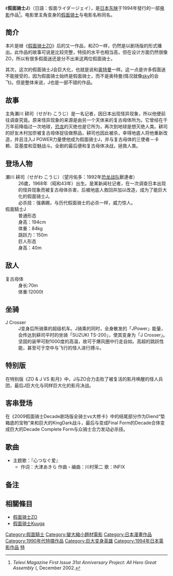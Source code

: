 
{{Infobox_Film 
|  name           = 假面骑士J <br />{{lang|ja|仮面ライダージェイ}}
|  distributor    = 東映、BANDAI
|  released       = 1994年
|  language       = 日語
}}
《'''假面骑士J'''》（日語：仮面ライダージェイ），是[[日本|日本]][[东映|东映]]于1994年發行的一部[[电影|电影]]作品<ref>''Televi Magazine First Issue 31st Anniversary Project: All Hero Great Assembly'' ({{nihongo2|テレビマガジン創刊31周年記念企画}}, December 2002.</ref>。电影里主角变身的[[假面骑士|假面骑士]]与电影名称同名。

== 简介 ==
本片是继《[[假面骑士ZO|假面骑士ZO]]》后的又一作品，和ZO一样，仍然是以剧场版的形式播出。此作品的故事可说是比较完整，特技的水平也相当高，但在设计方面仍然很像ZO，所以有很多假面迷还是分不出来这两位假面骑士。

其次，这次的假面骑士J会巨大化，也就是说和[[奥特曼|奥特曼]]一样。这一点是许多假面迷不能接受的，因为假面骑士始终是假面骑士，而不是奥特曼(情况就像[[假面騎士_(Skyrider)|sky]]的会飞)。但是整体来说，J也是一部不错的作品。

== 故事 ==
主角瀬川 耕司（せがわ こうじ）是一名记者，因日本出现怪异现象，所以他便前往调查究竟。原来怪异现象的来源是由另一个天体来的复古母体所为。它曾经在千万年前降临过一次地球，[[恐龙|恐龙]]的灭绝也是它所为，再次到地球是想灭绝人类。耕司的好友木村加奈被复古母体捉往做祭品，耕司也因此被杀，幸得地底人将他重新改造，并且注入J POWER力量使他成为假面骑士J，并与复古母体的三使者－卡赖、亚基度和亚魅战斗。全剧的最后便和复古母体决战，拯救人类。

== 登场人物 ==
;瀬川 耕司（せがわ こうじ）（望月佑多：1992年[[恐龙战队|恐龙战队]]獸連者）
:26歲，1968年（昭和43年）出生。是某新闻社记者，在一次调查日本出现的怪异现象而被复古母体杀害，后被地底人救回并加以改造，成为了能巨大化的假面骑士J。
:必杀技：强袭踢，与历代假面骑士的必杀一样，威力惊人。
;假面騎士J
:普通形态
:身高：194cm
:体重：84kg
:跳跃力：150m
:巨人形态
:身高：40m

== 敌人 ==
;复古母体 
:身长:70m
:体重:12000t

== 坐骑 ==
;J Crosser
:J变身后所骑乘的超级机车。J骑乘的同时，全身散发的「JPower」能量，会传达到耕司平时的坐骑「SUZUKI TS-200」，使其变身为「J Crosser」。坚固的装甲可耐1000度的高温，故可于爆风圈中行走自如。高超的跳跃性能，甚至可于空中与飞行的怪人进行搏斗。

== 特别版 ==
在特别版《ZO & J VS 影月》中，J与ZO合力击败了被复活的影月唤醒的怪人兵团，最后J巨大化与同样巨大化的影月决战。

== 客串登场 ==
在《2009假面骑士Decade剧场版全骑士vs大修卡》中的结尾部分作为Diend“垫箱底的宝物”来和巨大的KingDark战斗，最后与变成Final Form的Decade合体变成巨大的Decade Complete Form与众骑士合力发动必杀技。

== 歌曲 ==
*主题歌：『心つなぐ爱』 
**作词：大津あきら 作曲・编曲：川村荣二 歌：INFIX

== 备注 ==
<references/>

== 相關條目 ==
*[[假面骑士ZO|假面骑士ZO]]
*[[假面骑士Kuuga|假面骑士Kuuga]]

{{假面騎士系列}}
{{DEFAULTSORT:Kamen Raidā Zetto Ō}}
[[Category:假面騎士|Category:假面騎士]]
[[Category:變大縮小題材電影|Category:變大縮小題材電影]]
[[Category:日本漫畫作品|Category:日本漫畫作品]]
[[Category:1990年代特摄作品|Category:1990年代特摄作品]]
[[Category:巨大变身英雄|Category:巨大变身英雄]]
[[Category:1994年日本電影作品|Category:1994年日本電影作品]]
[[Category:木棉花國際代理日本動畫作品|特]]